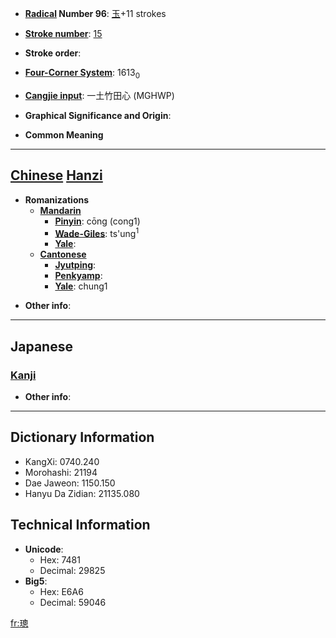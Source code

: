 * '''[[Wiktionary:Chinese radical index| Radical]] Number 96''': [[Wiktionary:Chinese radical index 玉|玉]]+11 strokes

* '''[[Wiktionary:Chinese total strokes index|Stroke number]]''': [[Wiktionary:Chinese total strokes index 15|15]]

* '''Stroke order''': 

* '''[[Wiktionary:Chinese four corner index|Four-Corner System]]''': 1613<sub>0</sub>

* '''[[Wiktionary:Chinese Cangjie index|Cangjie input]]''': 一土竹田心 (MGHWP)

* '''Graphical Significance and Origin''': 

* '''Common Meaning'''

----

== [[Chinese]] [[Hanzi]] ==

* '''Romanizations'''
** '''[[Mandarin]]'''
*** '''[[Pinyin]]''': cōng (cong1)
*** '''[[Wade-Giles]]''': ts'ung<sup>1</sup>
*** '''[[Yale]]''': 
** '''[[Cantonese]]'''
*** '''[[Jyutping]]''':
*** '''[[Penkyamp]]''': 
*** '''[[Yale]]''': chung1

* '''Other info''': 

----

==Japanese==
===[[Kanji]]===
{{kanji|on readings=[[そう]] (sō), [[す]] (su)
|kun readings=
}}

* '''Other info''':  

----

== Dictionary Information ==

* KangXi: 0740.240
* Morohashi: 21194
* Dae Jaweon: 1150.150
* Hanyu Da Zidian: 21135.080

== Technical Information ==

* '''Unicode''':
** Hex: 7481
** Decimal: 29825
* '''Big5''':
** Hex: E6A6
** Decimal: 59046

[[fr:璁]]